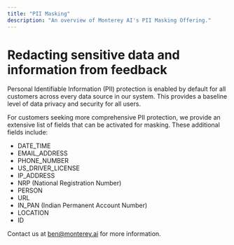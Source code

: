 ```yaml
---
title: "PII Masking"
description: "An overview of Monterey AI's PII Masking Offering."
---
```


#  Redacting sensitive data and information from feedback

Personal Identifiable Information (PII) protection is enabled by default for all customers across every data source in our system. This provides a baseline level of data privacy and security for all users.

For customers seeking more comprehensive PII protection, we provide an extensive list of fields that can be activated for masking. These additional fields include:

- DATE_TIME
- EMAIL_ADDRESS
- PHONE_NUMBER
- US_DRIVER_LICENSE
- IP_ADDRESS
- NRP (National Registration Number)
- PERSON
- URL
- IN_PAN (Indian Permanent Account Number)
- LOCATION
- ID

Contact us at ben@monterey.ai for more information.
